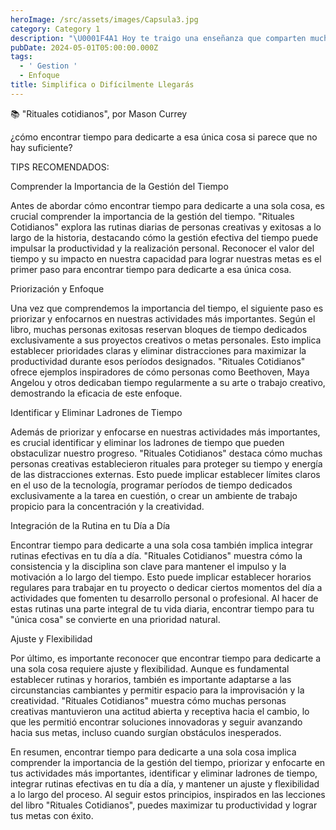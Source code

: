 ```yaml
---
heroImage: /src/assets/images/Capsula3.jpg
category: Category 1
description: "\U0001F4A1 Hoy te traigo una enseñanza que comparten muchos exitosos: Eminem, Isra Bravo, Pablo Picasso, Spiderman, Euge Oller, El Rubius, Charles Dickens…  La idea es simple: \"No te disperses en mil cosas, no trates de hacerlo todo, ¡dile no al estrés de querer abarcarlo todo! Concéntrate en una sola cosa, sé un experto en ella. Esto hace la vida más fácil y te hace mejor\""
pubDate: 2024-05-01T05:00:00.000Z
tags:
  - ' Gestion '
  - Enfoque
title: Simplifica o Difícilmente Llegarás
---
```


📚 "Rituales cotidianos", por Mason Currey

¿cómo encontrar tiempo para dedicarte a esa única cosa si parece que no hay suficiente?

TIPS RECOMENDADOS:

Comprender la Importancia de la Gestión del Tiempo

Antes de abordar cómo encontrar tiempo para dedicarte a una sola cosa, es crucial comprender la importancia de la gestión del tiempo. "Rituales Cotidianos" explora las rutinas diarias de personas creativas y exitosas a lo largo de la historia, destacando cómo la gestión efectiva del tiempo puede impulsar la productividad y la realización personal. Reconocer el valor del tiempo y su impacto en nuestra capacidad para lograr nuestras metas es el primer paso para encontrar tiempo para dedicarte a esa única cosa.

Priorización y Enfoque

Una vez que comprendemos la importancia del tiempo, el siguiente paso es priorizar y enfocarnos en nuestras actividades más importantes. Según el libro, muchas personas exitosas reservan bloques de tiempo dedicados exclusivamente a sus proyectos creativos o metas personales. Esto implica establecer prioridades claras y eliminar distracciones para maximizar la productividad durante esos períodos designados. "Rituales Cotidianos" ofrece ejemplos inspiradores de cómo personas como Beethoven, Maya Angelou y otros dedicaban tiempo regularmente a su arte o trabajo creativo, demostrando la eficacia de este enfoque.

Identificar y Eliminar Ladrones de Tiempo

Además de priorizar y enfocarse en nuestras actividades más importantes, es crucial identificar y eliminar los ladrones de tiempo que pueden obstaculizar nuestro progreso. "Rituales Cotidianos" destaca cómo muchas personas creativas establecieron rituales para proteger su tiempo y energía de las distracciones externas. Esto puede implicar establecer límites claros en el uso de la tecnología, programar períodos de tiempo dedicados exclusivamente a la tarea en cuestión, o crear un ambiente de trabajo propicio para la concentración y la creatividad.

Integración de la Rutina en tu Día a Día

Encontrar tiempo para dedicarte a una sola cosa también implica integrar rutinas efectivas en tu día a día. "Rituales Cotidianos" muestra cómo la consistencia y la disciplina son clave para mantener el impulso y la motivación a lo largo del tiempo. Esto puede implicar establecer horarios regulares para trabajar en tu proyecto o dedicar ciertos momentos del día a actividades que fomenten tu desarrollo personal o profesional. Al hacer de estas rutinas una parte integral de tu vida diaria, encontrar tiempo para tu "única cosa" se convierte en una prioridad natural.

Ajuste y Flexibilidad

Por último, es importante reconocer que encontrar tiempo para dedicarte a una sola cosa requiere ajuste y flexibilidad. Aunque es fundamental establecer rutinas y horarios, también es importante adaptarse a las circunstancias cambiantes y permitir espacio para la improvisación y la creatividad. "Rituales Cotidianos" muestra cómo muchas personas creativas mantuvieron una actitud abierta y receptiva hacia el cambio, lo que les permitió encontrar soluciones innovadoras y seguir avanzando hacia sus metas, incluso cuando surgían obstáculos inesperados.

En resumen, encontrar tiempo para dedicarte a una sola cosa implica comprender la importancia de la gestión del tiempo, priorizar y enfocarte en tus actividades más importantes, identificar y eliminar ladrones de tiempo, integrar rutinas efectivas en tu día a día, y mantener un ajuste y flexibilidad a lo largo del proceso. Al seguir estos principios, inspirados en las lecciones del libro "Rituales Cotidianos", puedes maximizar tu productividad y lograr tus metas con éxito.
